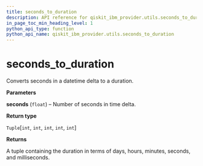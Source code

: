 ```yaml
---
title: seconds_to_duration
description: API reference for qiskit_ibm_provider.utils.seconds_to_duration
in_page_toc_min_heading_level: 1
python_api_type: function
python_api_name: qiskit_ibm_provider.utils.seconds_to_duration
---
```


<span id="seconds-to-duration" />

# seconds\_to\_duration

<Function id="qiskit_ibm_provider.utils.seconds_to_duration" isDedicatedPage={true} github="https://github.com/qiskit/qiskit-ibm-provider/tree/stable/0.7/qiskit_ibm_provider/utils/converters.py" signature="seconds_to_duration(seconds)">
  Converts seconds in a datetime delta to a duration.

  **Parameters**

  **seconds** (`float`) – Number of seconds in time delta.

  **Return type**

  `Tuple`\[`int`, `int`, `int`, `int`, `int`]

  **Returns**

  A tuple containing the duration in terms of days, hours, minutes, seconds, and milliseconds.
</Function>

